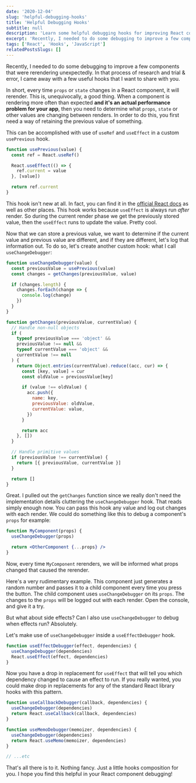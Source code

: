 ```yaml
---
date: '2020-12-04'
slug: 'helpful-debugging-hooks'
title: 'Helpful Debugging Hooks'
subtitle: null
description: 'Learn some helpful debugging hooks for improving React component performance.'
excerpt: 'Recently, I needed to do some debugging to improve a few components that were rerendering unexpectedly. In that process of research and trial & error, I came away with a few useful hooks that I want to share with you.'
tags: ['React', 'Hooks', 'JavaScript']
relatedPostsSlugs: []
---
```



Recently, I needed to do some debugging to improve a few components that were rerendering unexpectedly. In that process of research and trial & error, I came away with a few useful hooks that I want to share with you.

In short, every time `props` or `state` changes in a React component, it will rerender. This is, unequivocally, a good thing. When a component is rendering more often than expected **and it's an actual performance problem for your app**, then you need to determine what `props`, `state` or other values are changing between renders. In order to do this, you first need a way of retaining the previous value of something.

This can be accomplished with use of `useRef` and `useEffect` in a custom `usePrevious` hook.

```javascript
function usePrevious(value) {
  const ref = React.useRef()

  React.useEffect(() => {
    ref.current = value
  }, [value])

  return ref.current
}
```

This hook isn't new at all. In fact, you can find it in the [official React docs](https://reactjs.org/docs/hooks-faq.html#how-to-get-the-previous-props-or-state) as well as other places. This hook works because `useEffect` is always run _after_ render. So during the current render phase we get the previously stored value, then the `useEffect` runs to update the value. Pretty cool.

Now that we can store a previous value, we want to determine if the current value and previous value are different, and if they are different, let's log that information out. To do so, let's create another custom hook: what I call `useChangeDebugger`:

```javascript
function useChangeDebugger(value) {
  const previousValue = usePrevious(value)
  const changes = getChanges(previousValue, value)

  if (changes.length) {
    changes.forEach(change => {
      console.log(change)
    })
  }
}

function getChanges(previousValue, currentValue) {
  // Handle non-null objects
  if (
    typeof previousValue === 'object' &&
    previousValue !== null &&
    typeof currentValue === 'object' &&
    currentValue !== null
  ) {
    return Object.entries(currentValue).reduce((acc, cur) => {
      const [key, value] = cur
      const oldValue = previousValue[key]

      if (value !== oldValue) {
        acc.push({
          name: key,
          previousValue: oldValue,
          currentValue: value,
        })
      }

      return acc
    }, [])
  }

  // Handle primitive values
  if (previousValue !== currentValue) {
    return [{ previousValue, currentValue }]
  }

  return []
}
```

Great. I pulled out the `getChanges` function since we really don't need the implementation details cluttering the `useChangeDebugger` hook. That reads simply enough now. You can pass this hook any value and log out changes with each render. We could do something like this to debug a component's `props` for example:

```jsx
function MyComponent(props) {
  useChangeDebugger(props)

  return <OtherComponent {...props} />
}
```

Now, every time `MyComponent` rerenders, we will be informed what props changed that caused the rerender.

Here's a very rudimentary example. This component just generates a random number and passes it to a child component every time you press the button. The child component uses `useChangeDebugger` on its `props`. The changes to the `props` will be logged out with each render. Open the console, and give it a try.

<OffsetWrap>
  <ChangeExample />
</OffsetWrap>

But what about side effects? Can I also use `useChangeDebugger` to debug when effects run? Absolutely.

Let's make use of `useChangeDebugger` inside a `useEffectDebugger` hook.

```javascript
function useEffectDebugger(effect, dependencies) {
  useChangeDebugger(dependencies)
  React.useEffect(effect, dependencies)
}
```

Now you have a drop in replacement for `useEffect` that will tell you which dependency changed to cause an effect to run. If you really wanted, you could make drop in replacements for any of the standard React library hooks with this pattern.

```javascript
function useCallbackDebugger(callback, dependencies) {
  useChangeDebugger(dependencies)
  return React.useCallback(callback, dependencies)
}

function useMemoDebugger(memoizer, dependencies) {
  useChangeDebugger(dependencies)
  return React.useMemo(memoizer, dependencies)
}

// ...etc
```

That's all there is to it. Nothing fancy. Just a little hooks composition for you. I hope you find this helpful in your React component debugging!
